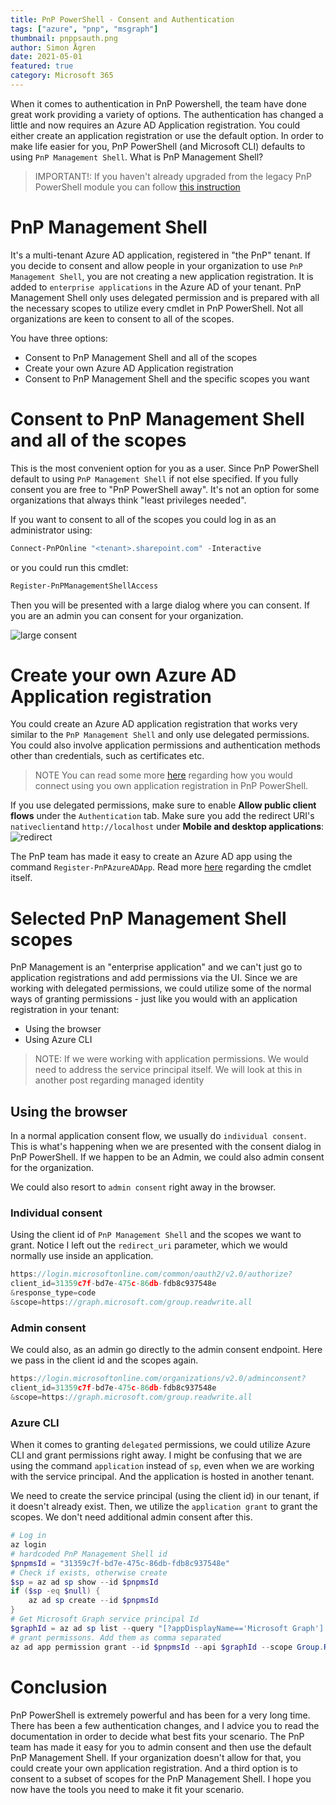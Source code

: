 ```yaml
---
title: PnP PowerShell - Consent and Authentication 
tags: ["azure", "pnp", "msgraph"]
thumbnail: pnppsauth.png
author: Simon Ågren
date: 2021-05-01
featured: true
category: Microsoft 365
---
```


When it comes to authentication in PnP Powershell, the team have done great work providing a variety of options. The authentication has changed a little and now requires an Azure AD Application registration. You could either create an application registration or use the default option. In order to make life easier for you, PnP PowerShell (and Microsoft CLI) defaults to using `PnP Management Shell`. What is PnP Management Shell?

> IMPORTANT!: If you haven't already upgraded from the legacy PnP PowerShell module you can follow  <a href="https://pnp.github.io/powershell/articles/installation.html" target="_blank">this instruction</a>

# PnP Management Shell
It's a multi-tenant Azure AD application, registered in "the PnP" tenant. If you decide to consent and allow people in your organization to use `PnP Management Shell`, you are not creating a new application registration. It is added to `enterprise applications` in the Azure AD of your tenant. PnP Management Shell only uses delegated permission and is prepared with all the necessary scopes to utilize every cmdlet in PnP PowerShell. 
Not all organizations are keen to consent to all of the scopes. 

You have three options:
- Consent to PnP Management Shell and all of the scopes
- Create your own Azure AD Application registration
- Consent to PnP Management Shell and the specific scopes you want

# Consent to PnP Management Shell and all of the scopes
This is the most convenient option for you as a user. Since PnP PowerShell default to using `PnP Management Shell` if not else specified. If you fully consent you are free to "PnP PowerShell away". It's not an option for some organizations that always think "least privileges needed".

If you want to consent to all of the scopes you could log in as an administrator using:
```powershell
Connect-PnPOnline "<tenant>.sharepoint.com" -Interactive
```
or you could run this cmdlet:
```powershell
Register-PnPManagementShellAccess
```
Then you will be presented with a large dialog where you can consent. If you are an admin you can consent for your organization.

![large consent](./bigconsent.png)

# Create your own Azure AD Application registration
You could create an Azure AD application registration that works very similar to the `PnP Management Shell` and only use delegated permissions. You could also involve application permissions and authentication methods other than credentials, such as certificates etc. 

> NOTE
> You can read some more <a href="https://pnp.github.io/powershell/articles/auhtentication.html" target="_blank">here</a> regarding how you would connect using you own application registration in PnP PowerShell.

If you use delegated permissions, make sure to enable **Allow public client flows** under the `Authentication` tab. Make sure you add the redirect URI's `nativeclient`and `http://localhost` under **Mobile and desktop applications**:
![redirect](./redirect.png) 

The PnP team has made it easy to create an Azure AD app using the command `Register-PnPAzureADApp`. Read more <a href="https://docs.microsoft.com/en-us/powershell/module/sharepoint-pnp/register-pnpazureadapp?view=sharepoint-ps
" target="_blank">here</a> regarding the cmdlet itself.


# Selected PnP Management Shell scopes
PnP Management is an "enterprise application" and we can't just go to application registrations and add permissions via the UI. Since we are working with delegated permissions, we could utilize some of the normal ways of granting permissions - just like you would with an application registration in your tenant:
 - Using the browser
 - Using Azure CLI

> NOTE:
> If we were working with application permissions. We would need to address the service principal itself. We will look at this in another post regarding managed identity 

## Using the browser
In a normal application consent flow, we usually do `individual consent`. This is what's happening when we are presented with the consent dialog in PnP PowerShell. If we happen to be an Admin, we could also admin consent for the organization.

We could also resort to `admin consent` right away in the browser.

### Individual consent
Using the client id of `PnP Management Shell` and the scopes we want to grant. Notice I left out the `redirect_uri` parameter, which we would normally use inside an application.

```typescript
https://login.microsoftonline.com/common/oauth2/v2.0/authorize?
client_id=31359c7f-bd7e-475c-86db-fdb8c937548e
&response_type=code
&scope=https://graph.microsoft.com/group.readwrite.all
```

### Admin consent
We could also, as an admin go directly to the admin consent endpoint. Here we pass in the client id and the scopes again.

```typescript
https://login.microsoftonline.com/organizations/v2.0/adminconsent?
client_id=31359c7f-bd7e-475c-86db-fdb8c937548e
&scope=https://graph.microsoft.com/group.readwrite.all
```

### Azure CLI
When it comes to granting `delegated` permissions, we could utilize Azure CLI and grant permissions right away. I might be confusing that we are using the command `application` instead of `sp`, even when we are working with the service principal. And the application is hosted in another tenant. 

We need to create the service principal (using the client id) in our tenant, if it doesn't already exist. Then, we utilize the `application grant` to grant the scopes. We don't need additional admin consent after this.

```powershell
# Log in
az login
# hardcoded PnP Management Shell id
$pnpmsId = "31359c7f-bd7e-475c-86db-fdb8c937548e"
# Check if exists, otherwise create
$sp = az ad sp show --id $pnpmsId
if ($sp -eq $null) {
    az ad sp create --id $pnpmsId
}
# Get Microsoft Graph service principal Id
$graphId = az ad sp list --query "[?appDisplayName=='Microsoft Graph'].appId | [0]" --all
# grant permissons. Add them as comma separated 
az ad app permission grant --id $pnpmsId --api $graphId --scope Group.ReadWrite.All
```


# Conclusion
PnP PowerShell is extremely powerful and has been for a very long time. There has been a few authentication changes, and I advice you to read the documentation in order to decide what best fits your scenario. 
The PnP team has made it easy for you to admin consent and then use the default PnP Management Shell. If your organization doesn't allow for that, you could create your own application registration. And a third option is to consent to a subset of scopes for the PnP Management Shell. I hope you now have the tools you need to make it fit your scenario.